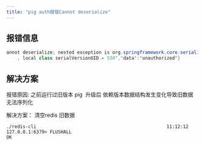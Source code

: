 ```yaml
---
title: "pig auth报错Cannot deserialize"
---
```




## 报错信息


```java
annot deserialize; nested exception is org.springframework.core.serializer.support.SerializationFailedException: Failed to deserialize payload. Is the byte array a result of corresponding serialization for DefaultDeserializer?; nested exception is java.io.InvalidClassException: org.springframework.security.core.userdetails.User; local class incompatible: stream classdesc serialVersionUID = 540
    , local class serialVersionUID = 530","data":"unauthorized"}
```





## 解决方案
报错原因: 之前运行过旧版本 pig  升级后 依赖版本数据结构发生变化导致旧数据无法序列化



解决方案： 清空redis 旧数据



```shell
./redis-cli                                                11:12:12
127.0.0.1:6379> FLUSHALL
OK
```

